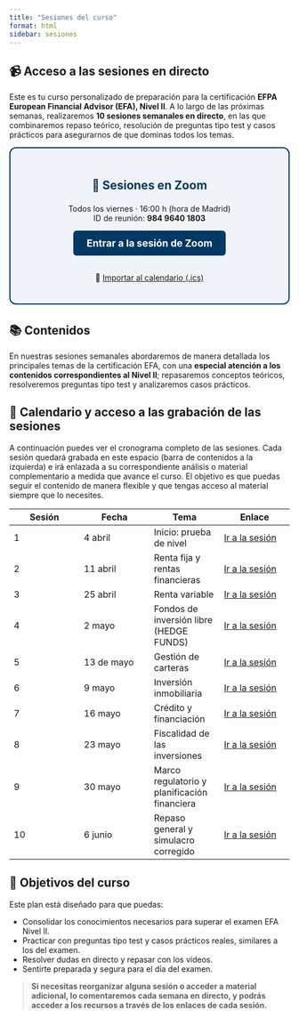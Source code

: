 ```yaml
---
title: "Sesiones del curso"
format: html
sidebar: sesiones
---
```


## 📹 Acceso a las sesiones en directo

Este es tu curso personalizado de preparación para la certificación **EFPA European Financial Advisor (EFA), Nivel II**. A lo largo de las próximas semanas, realizaremos **10 sesiones semanales en directo**, en las que combinaremos repaso teórico, resolución de preguntas tipo test y casos prácticos para asegurarnos de que dominas todos los temas.

::: {style="border: 2px solid #003865; border-radius: 12px; padding: 1.5rem; background-color: #f0f4fa; margin-bottom: 2rem; text-align: center;"}
<h2 style="color: #003865;">

🔗 Sesiones en Zoom

</h2>

<p style="font-size: 1.1rem;">

Todos los viernes · 16:00 h (hora de Madrid)<br> ID de reunión: <strong>984 9640 1803</strong>

</p>

<a href="https://zoom.us/j/98496401803" target="_blank" style="display: inline-block; padding: 0.75rem 1.5rem; background-color: #003865; color: white; border-radius: 6px; text-decoration: none; font-weight: bold; font-size: 1.1rem;">Entrar a la sesión de Zoom</a><br><br>

📅 <a href="https://zoom.us/meeting/tJwpfu-srjoiGtfFXcLoW3-lA_u3Akz5BhyA/ics?icsToken=DHkifrwfdWoZVkUNvQAALAAAAPFvz182p99SvarxGveoAj3JbbuWPy31aN4_JYr2DWAm7ooCsfb7dBUUXQnixDemQKwKCoQm82k4aYHv1DAwMDAwMQ&meetingMasterEventId=96sVN-aQQYy2i57MYEyhew" target="_blank">Importar al calendario (.ics)</a>
:::

## 📚 Contenidos

En nuestras sesiones semanales abordaremos de manera detallada los principales temas de la certificación EFA, con una **especial atención a los contenidos correspondientes al Nivel II**; repasaremos conceptos teóricos, resolveremos preguntas tipo test y analizaremos casos prácticos.

## 📅 Calendario y acceso a las grabación de las sesiones

A continuación puedes ver el cronograma completo de las sesiones. Cada sesión quedará grabada en este espacio (barra de contenidos a la izquierda) e irá enlazada a su correspondiente análisis o material complementario a medida que avance el curso. El objetivo es que puedas seguir el contenido de manera flexible y que tengas acceso al material siempre que lo necesites.

| Sesión | Fecha | Tema | Enlace |
|------------------|------------------|------------------|------------------|
| 1 | 4 abril | Inicio: prueba de nivel | [Ir a la sesión](sesion-01.qmd) |
| 2 | 11 abril | Renta fija y rentas financieras | [Ir a la sesión](sesion-02.qmd) |
| 3 | 25 abril | Renta variable | [Ir a la sesión](sesion-03.qmd) |
| 4 | 2 mayo | Fondos de inversión libre (HEDGE FUNDS) | [Ir a la sesión](sesion-04.qmd) |
| 5 | 13 de mayo | Gestión de carteras | [Ir a la sesión](sesion-05.qmd) |
| 6 | 9 mayo | Inversión inmobiliaria | [Ir a la sesión](sesion-06.qmd) |
| 7 | 16 mayo | Crédito y financiación | [Ir a la sesión](sesion-07.qmd) |
| 8 | 23 mayo | Fiscalidad de las inversiones | [Ir a la sesión](sesion-08.qmd) |
| 9 | 30 mayo | Marco regulatorio y planificación financiera | [Ir a la sesión](sesion-09.qmd) |
| 10 | 6 junio | Repaso general y simulacro corregido | [Ir a la sesión](sesion-10.qmd) |

## 🎯 Objetivos del curso

Este plan está diseñado para que puedas:

-   Consolidar los conocimientos necesarios para superar el examen EFA Nivel II.
-   Practicar con preguntas tipo test y casos prácticos reales, similares a los del examen.
-   Resolver dudas en directo y repasar con los vídeos.
-   Sentirte preparada y segura para el día del examen.

> **Si necesitas reorganizar alguna sesión o acceder a material adicional, lo comentaremos cada semana en directo, y podrás acceder a los recursos a través de los enlaces de cada sesión.**

